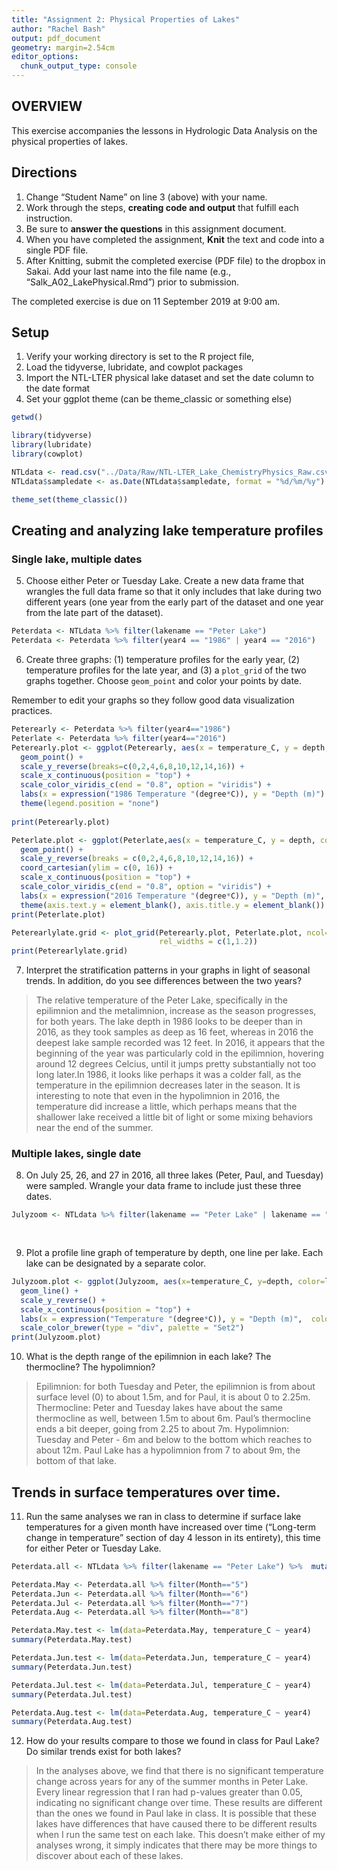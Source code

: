 ```yaml
---
title: "Assignment 2: Physical Properties of Lakes"
author: "Rachel Bash"
output: pdf_document
geometry: margin=2.54cm
editor_options: 
  chunk_output_type: console
---
```


## OVERVIEW

This exercise accompanies the lessons in Hydrologic Data Analysis on the physical properties of lakes. 

## Directions
1. Change "Student Name" on line 3 (above) with your name.
3. Work through the steps, **creating code and output** that fulfill each instruction.
4. Be sure to **answer the questions** in this assignment document.
6. When you have completed the assignment, **Knit** the text and code into a single PDF file.
8. After Knitting, submit the completed exercise (PDF file) to the dropbox in Sakai. Add your last name into the file name (e.g., "Salk_A02_LakePhysical.Rmd") prior to submission.

The completed exercise is due on 11 September 2019 at 9:00 am.

## Setup

1. Verify your working directory is set to the R project file, 
2. Load the tidyverse, lubridate, and cowplot packages
3. Import the NTL-LTER physical lake dataset and set the date column to the date format
4. Set your ggplot theme (can be theme_classic or something else)

```r
getwd()

library(tidyverse)
library(lubridate)
library(cowplot)

NTLdata <- read.csv("../Data/Raw/NTL-LTER_Lake_ChemistryPhysics_Raw.csv")
NTLdata$sampledate <- as.Date(NTLdata$sampledate, format = "%d/%m/%y")

theme_set(theme_classic())


```

## Creating and analyzing lake temperature profiles

### Single lake, multiple dates

5. Choose either Peter or Tuesday Lake. Create a new data frame that wrangles the full data frame so that it only includes that lake during two different years (one year from the early part of the dataset and one year from the late part of the dataset).

```r
Peterdata <- NTLdata %>% filter(lakename == "Peter Lake")
Peterdata <- Peterdata %>% filter(year4 == "1986" | year4 == "2016")
```

6. Create three graphs: (1) temperature profiles for the early year, (2) temperature profiles for the late year, and (3) a `plot_grid` of the two graphs together. Choose `geom_point` and color your points by date. 

Remember to edit your graphs so they follow good data visualization practices.

```r
Peterearly <- Peterdata %>% filter(year4=="1986")
Peterlate <- Peterdata %>% filter(year4=="2016")
Peterearly.plot <- ggplot(Peterearly, aes(x = temperature_C, y = depth, color = daynum)) +
  geom_point() +
  scale_y_reverse(breaks=c(0,2,4,6,8,10,12,14,16)) +
  scale_x_continuous(position = "top") +
  scale_color_viridis_c(end = "0.8", option = "viridis") +
  labs(x = expression("1986 Temperature "(degree*C)), y = "Depth (m)") +
  theme(legend.position = "none") 
  
print(Peterearly.plot)

Peterlate.plot <- ggplot(Peterlate,aes(x = temperature_C, y = depth, color = daynum)) +
  geom_point() +
  scale_y_reverse(breaks = c(0,2,4,6,8,10,12,14,16)) +
  coord_cartesian(ylim = c(0, 16)) +
  scale_x_continuous(position = "top") +
  scale_color_viridis_c(end = "0.8", option = "viridis") +
  labs(x = expression("2016 Temperature "(degree*C)), y = "Depth (m)",  color = "Julian Day") +
  theme(axis.text.y = element_blank(), axis.title.y = element_blank())
print(Peterlate.plot)

Peterearlylate.grid <- plot_grid(Peterearly.plot, Peterlate.plot, ncol=2, 
                                 rel_widths = c(1,1.2))
print(Peterearlylate.grid)

```

7. Interpret the stratification patterns in your graphs in light of seasonal trends. In addition, do you see differences between the two years?

> The relative temperature of the Peter Lake, specifically in the epilimnion and the metalimnion, increase as the season progresses, for both years. The lake depth in 1986 looks to be deeper than in 2016, as they took samples as deep as 16 feet, whereas in 2016 the deepest lake sample recorded was 12 feet. In 2016, it appears that the beginning of the year was particularly cold in the epilimnion, hovering around 12 degrees Celcius, until it jumps pretty substantially not too long later.In 1986, it looks like perhaps it was a colder fall, as the temperature in the epilimnion decreases later in the season. It is interesting to note that even in the hypolimnion in 2016, the temperature did increase a little, which perhaps means that the shallower lake received a little bit of light or some mixing behaviors near the end of the summer.

### Multiple lakes, single date 

8. On July 25, 26, and 27 in 2016, all three lakes (Peter, Paul, and Tuesday) were sampled. Wrangle your data frame to include just these three dates.

```r
Julyzoom <- NTLdata %>% filter(lakename == "Peter Lake" | lakename == "Paul Lake" | lakename == "Tuesday Lake") %>% filter(daynum %in% c("207", "208", "209")) %>% filter(year4=="2016")
  
  
```

9. Plot a profile line graph of temperature by depth, one line per lake. Each lake can be designated by a separate color.

```r
Julyzoom.plot <- ggplot(Julyzoom, aes(x=temperature_C, y=depth, color=lakename)) +
  geom_line() +
  scale_y_reverse() +
  scale_x_continuous(position = "top") +
  labs(x = expression("Temperature "(degree*C)), y = "Depth (m)",  color = "Lake" ) +
  scale_color_brewer(type = "div", palette = "Set2") 
print(Julyzoom.plot)
```

10. What is the depth range of the epilimnion in each lake? The thermocline? The hypolimnion?

> Epilimnion: for both Tuesday and Peter, the epilimnion is from about surface level (0) to about 1.5m, and for Paul, it is about 0 to 2.25m. Thermocline: Peter and Tuesday lakes have about the same thermocline as well, between 1.5m to about 6m. Paul's thermocline ends a bit deeper, going from 2.25 to about 7m. Hypolimnion: Tuesday and Peter - 6m and below to the bottom which reaches to about 12m. Paul Lake has a hypolimnion from 7 to about 9m, the bottom of that lake.

## Trends in surface temperatures over time. 
11. Run the same analyses we ran in class to determine if surface lake temperatures for a given month have increased over time ("Long-term change in temperature" section of day 4 lesson in its entirety), this time for either Peter or Tuesday Lake. 

```r
Peterdata.all <- NTLdata %>% filter(lakename == "Peter Lake") %>%  mutate(Month = month(sampledate)) %>% filter(Month %in% c("5", "6", "7", "8")) %>% filter(depth == 0)

Peterdata.May <- Peterdata.all %>% filter(Month=="5")
Peterdata.Jun <- Peterdata.all %>% filter(Month=="6")
Peterdata.Jul <- Peterdata.all %>% filter(Month=="7")
Peterdata.Aug <- Peterdata.all %>% filter(Month=="8")

Peterdata.May.test <- lm(data=Peterdata.May, temperature_C ~ year4)
summary(Peterdata.May.test)

Peterdata.Jun.test <- lm(data=Peterdata.Jun, temperature_C ~ year4)
summary(Peterdata.Jun.test)

Peterdata.Jul.test <- lm(data=Peterdata.Jul, temperature_C ~ year4)
summary(Peterdata.Jul.test)

Peterdata.Aug.test <- lm(data=Peterdata.Aug, temperature_C ~ year4)
summary(Peterdata.Aug.test)

```

12. How do your results compare to those we found in class for Paul Lake? Do similar trends exist for both lakes?

> In the analyses above, we find that there is no significant temperature change across years for any of the summer months in Peter Lake. Every linear regression that I ran had p-values greater than 0.05, indicating no significant change over time. These results are different than the ones we found in Paul lake in class. It is possible that these lakes have differences that have caused there to be different results when I run the same test on each lake. This doesn't make either of my analyses wrong, it simply indicates that there may be more things to discover about each of these lakes. 

